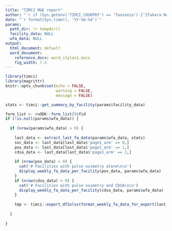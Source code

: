 ```yaml
---
title: "TIMCI M&E report"
author: "`r if (Sys.getenv('TIMCI_COUNTRY') == 'Tanzania') {'Ifakara Health Institute (IHI)'} else if (Sys.getenv('TIMCI_COUNTRY') == 'India') {'King George s Medical University (KGMU)'} else if (Sys.getenv('TIMCI_COUNTRY') == 'Senegal') {'Université Cheikh Anta Diop de Dakar (UCAD)'} else if (Sys.getenv('TIMCI_COUNTRY') == 'Kenya') {'University of Nairobi (UoN)'} else if (Sys.getenv('TIMCI_COUNTRY') == 'Myanmar') {'Burnet Institute (BI)'} else {'Swiss Tropical and Public Health Institute (Swiss TPH)'}`"
date: "`r format(Sys.time(), '%Y-%m-%d')`"
params:
  path_dir: !r tempdir()
  facility_data: NULL
  wfa_data: NULL
output:
  html_document: default
  word_document:
    reference_docx: word_styles1.docx
    fig_width: 7.5
---
```


```r
library(timci)
library(magrittr)
knitr::opts_chunk$set(echo = FALSE,
                      warning = FALSE,
                      message = FALSE)
```

```r
stats <- timci::get_summary_by_facility(params$facility_data)
```

```r
form_list <- ruODK::form_list()$fid
if (!is.null(params$wfa_data)) {
  
  if (nrow(params$wfa_data) > 0) {
    
    last_data <- extract_last_fa_data(params$wfa_data, stats)
    soc_data <- last_data[last_data$'page1_arm' == 0,]
    pox_data <- last_data[last_data$'page1_arm' == 1,]
    cdsa_data <- last_data[last_data$'page1_arm' == 2,]
    
    if (nrow(pox_data) > 0) {
      cat('# Facilities with pulse oximetry alone\n\n')
      display_weekly_fa_data_per_facility(pox_data, params$wfa_data)
    }
    if (nrow(cdsa_data) > 0) {
      cat('# Facilities with pulse oximetry and CDSA\n\n')
      display_weekly_fa_data_per_facility(cdsa_data, params$wfa_data)
    }
    
    tmp <- timci::export_df2xlsx(format_weekly_fa_data_for_export(last_data), params$path_dir, "path_data")
    
  }
  
}
```
